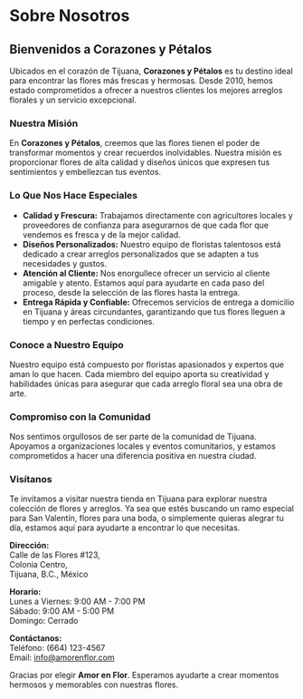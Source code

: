 # Sobre Nosotros

## Bienvenidos a Corazones y Pétalos

Ubicados en el corazón de Tijuana, **Corazones y Pétalos** es tu destino ideal para encontrar las flores más frescas y hermosas. Desde 2010, hemos estado comprometidos a ofrecer a nuestros clientes los mejores arreglos florales y un servicio excepcional.

### Nuestra Misión

En **Corazones y Pétalos**, creemos que las flores tienen el poder de transformar momentos y crear recuerdos inolvidables. Nuestra misión es proporcionar flores de alta calidad y diseños únicos que expresen tus sentimientos y embellezcan tus eventos.

### Lo Que Nos Hace Especiales

- **Calidad y Frescura:** Trabajamos directamente con agricultores locales y proveedores de confianza para asegurarnos de que cada flor que vendemos es fresca y de la mejor calidad.
- **Diseños Personalizados:** Nuestro equipo de floristas talentosos está dedicado a crear arreglos personalizados que se adapten a tus necesidades y gustos.
- **Atención al Cliente:** Nos enorgullece ofrecer un servicio al cliente amigable y atento. Estamos aquí para ayudarte en cada paso del proceso, desde la selección de las flores hasta la entrega.
- **Entrega Rápida y Confiable:** Ofrecemos servicios de entrega a domicilio en Tijuana y áreas circundantes, garantizando que tus flores lleguen a tiempo y en perfectas condiciones.

### Conoce a Nuestro Equipo

Nuestro equipo está compuesto por floristas apasionados y expertos que aman lo que hacen. Cada miembro del equipo aporta su creatividad y habilidades únicas para asegurar que cada arreglo floral sea una obra de arte.

### Compromiso con la Comunidad

Nos sentimos orgullosos de ser parte de la comunidad de Tijuana. Apoyamos a organizaciones locales y eventos comunitarios, y estamos comprometidos a hacer una diferencia positiva en nuestra ciudad.

### Visítanos

Te invitamos a visitar nuestra tienda en Tijuana para explorar nuestra colección de flores y arreglos. Ya sea que estés buscando un ramo especial para San Valentín, flores para una boda, o simplemente quieras alegrar tu día, estamos aquí para ayudarte a encontrar lo que necesitas.

**Dirección:**  
Calle de las Flores #123,  
Colonia Centro,  
Tijuana, B.C., México

**Horario:**  
Lunes a Viernes: 9:00 AM - 7:00 PM  
Sábado: 9:00 AM - 5:00 PM  
Domingo: Cerrado

**Contáctanos:**  
Teléfono: (664) 123-4567  
Email: info@amorenflor.com

Gracias por elegir **Amor en Flor**. Esperamos ayudarte a crear momentos hermosos y memorables con nuestras flores.

